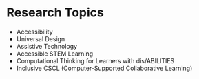 # Research Topics

 * Accessibility
 * Universal Design
 * Assistive Technology
 * Accessible STEM Learning
 * Computational Thinking for Learners with dis/ABILITIES
 * Inclusive CSCL (Computer-Supported Collaborative Learning)
